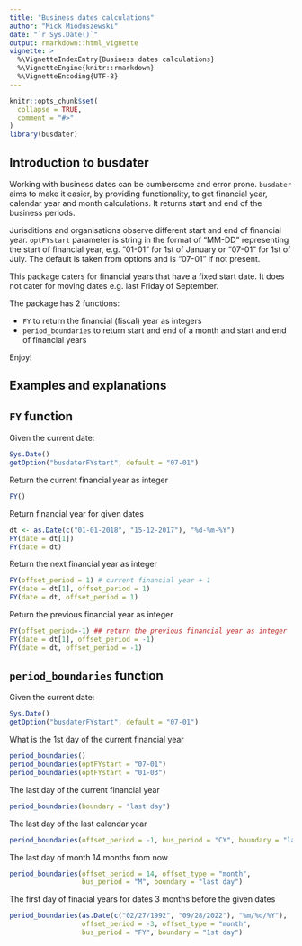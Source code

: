 ```yaml
---
title: "Business dates calculations"
author: "Mick Mioduszewski"
date: "`r Sys.Date()`"
output: rmarkdown::html_vignette
vignette: >
  %\VignetteIndexEntry{Business dates calculations}
  %\VignetteEngine{knitr::rmarkdown}
  %\VignetteEncoding{UTF-8}
---
```


```r
knitr::opts_chunk$set(
  collapse = TRUE,
  comment = "#>"
)
library(busdater)
```


## Introduction to busdater

Working with business dates can be cumbersome and error prone.
`busdater` aims to make it easier, by providing functionality,
to get financial year, calendar year and month calculations.
It returns start and end of the business periods.

Jurisditions and organisations observe different start and end of financial year.
`optFYstart` parameter is string in the format of "MM-DD" representing the start
of financial year, e.g. "01-01" for 1st of January or "07-01" for 1st of July. The default is taken from options and is "07-01" if not present.

This package caters for financial years that have a fixed start date.
It does not cater for moving dates e.g. last Friday of September.

The package has 2 functions:

* `FY` to return the financial (fiscal) year as integers
* `period_boundaries` to return start and end of a month and start and end of financial years

Enjoy!

## Examples and explanations

## `FY` function

Given the current date:
```r
Sys.Date()
getOption("busdaterFYstart", default = "07-01")
```
Return the current financial year as integer
```r
FY()
```

Return financial year for given dates
```r
dt <- as.Date(c("01-01-2018", "15-12-2017"), "%d-%m-%Y")
FY(date = dt[1])
FY(date = dt)
```

Return the next financial year as integer
```r
FY(offset_period = 1) # current financial year + 1
FY(date = dt[1], offset_period = 1)
FY(date = dt, offset_period = 1)
```

Return the previous financial year as integer
```r
FY(offset_period=-1) ## return the previous financial year as integer
FY(date = dt[1], offset_period = -1)
FY(date = dt, offset_period = -1)
```

## `period_boundaries` function

Given the current date:
```r
Sys.Date()
getOption("busdaterFYstart", default = "07-01")
```

What is the 1st day of the current financial year
```r
period_boundaries()
period_boundaries(optFYstart = "07-01")
period_boundaries(optFYstart = "01-03")
```
The last day of the current financial year
```r
period_boundaries(boundary = "last day")


```
The last day of the last calendar year
```r
period_boundaries(offset_period = -1, bus_period = "CY", boundary = "last day")
```
The last day of month 14 months from now
```r
period_boundaries(offset_period = 14, offset_type = "month",
                  bus_period = "M", boundary = "last day")
```
The first day of finacial years for dates 3 months before the given dates
```r
period_boundaries(as.Date(c("02/27/1992", "09/28/2022"), "%m/%d/%Y"),
                  offset_period = -3, offset_type = "month",
                  bus_period = "FY", boundary = "1st day")
```
